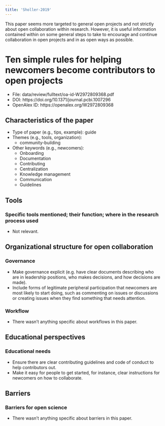 ```yaml
---
title: 'Sholler-2019'
---
```


This paper seems more targeted to general open projects and not strictly
about open collaboration within research. However, it is useful
information contained within on some general steps to take to encourage
and continue collaboration in open projects and in as open ways as
possible.

# Ten simple rules for helping newcomers become contributors to open projects

-   File: data/review/fulltext/oa-id-W2972809368.pdf
-   DOI: https://doi.org/10.1371/journal.pcbi.1007296
-   OpenAlex ID: https://openalex.org/W2972809368

## Characteristics of the paper

-   Type of paper (e.g., tips, example): guide
-   Themes (e.g., tools, organization):
    -   community-building
-   Other keywords (e.g., newcomers):
    -   Onboarding
    -   Documentation
    -   Contributing
    -   Centralization
    -   Knowledge management
    -   Communication
    -   Guidelines

## Tools

### Specific tools mentioned; their function; where in the research process used

-   Not relevant.

## Organizational structure for open collaboration

### Governance

-   Make governance explicit (e.g. have clear documents describing who
    are in leadership positions, who makes decisions, and how decisions
    are made).
-   Include forms of legitimate peripheral participation that newcomers
    are most likely to start doing, such as commenting on issues or
    discussions or creating issues when they find something that needs
    attention.

### Workflow

-   There wasn't anything specific about workflows in this paper.

## Educational perspectives

### Educational needs

-   Ensure there are clear contributing guidelines and code of conduct
    to help contributors out.
-   Make it easy for people to get started, for instance, clear
    instructions for newcomers on how to collaborate.

## Barriers

### Barriers for open science

-   There wasn't anything specific about barriers in this paper.
